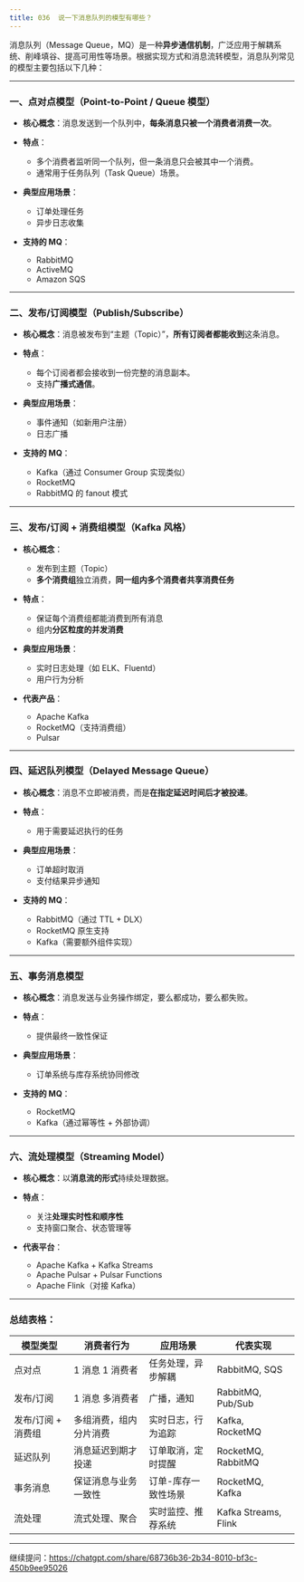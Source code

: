 ```yaml
---
title: 036 	说一下消息队列的模型有哪些？
---
```


消息队列（Message Queue，MQ）是一种**异步通信机制**，广泛应用于解耦系统、削峰填谷、提高可用性等场景。根据实现方式和消息流转模型，消息队列常见的模型主要包括以下几种：

---

### 一、**点对点模型（Point-to-Point / Queue 模型）**

* **核心概念**：消息发送到一个队列中，**每条消息只被一个消费者消费一次**。
* **特点**：

  * 多个消费者监听同一个队列，但一条消息只会被其中一个消费。
  * 通常用于任务队列（Task Queue）场景。
* **典型应用场景**：

  * 订单处理任务
  * 异步日志收集
* **支持的 MQ**：

  * RabbitMQ
  * ActiveMQ
  * Amazon SQS

---

### 二、**发布/订阅模型（Publish/Subscribe）**

* **核心概念**：消息被发布到“主题（Topic）”，**所有订阅者都能收到**这条消息。
* **特点**：

  * 每个订阅者都会接收到一份完整的消息副本。
  * 支持**广播式通信**。
* **典型应用场景**：

  * 事件通知（如新用户注册）
  * 日志广播
* **支持的 MQ**：

  * Kafka（通过 Consumer Group 实现类似）
  * RocketMQ
  * RabbitMQ 的 fanout 模式

---

### 三、**发布/订阅 + 消费组模型（Kafka 风格）**

* **核心概念**：

  * 发布到主题（Topic）
  * **多个消费组**独立消费，**同一组内多个消费者共享消费任务**
* **特点**：

  * 保证每个消费组都能消费到所有消息
  * 组内**分区粒度的并发消费**
* **典型应用场景**：

  * 实时日志处理（如 ELK、Fluentd）
  * 用户行为分析
* **代表产品**：

  * Apache Kafka
  * RocketMQ（支持消费组）
  * Pulsar

---

### 四、**延迟队列模型（Delayed Message Queue）**

* **核心概念**：消息不立即被消费，而是**在指定延迟时间后才被投递**。
* **特点**：

  * 用于需要延迟执行的任务
* **典型应用场景**：

  * 订单超时取消
  * 支付结果异步通知
* **支持的 MQ**：

  * RabbitMQ（通过 TTL + DLX）
  * RocketMQ 原生支持
  * Kafka（需要额外组件实现）

---

### 五、**事务消息模型**

* **核心概念**：消息发送与业务操作绑定，要么都成功，要么都失败。
* **特点**：

  * 提供最终一致性保证
* **典型应用场景**：

  * 订单系统与库存系统协同修改
* **支持的 MQ**：

  * RocketMQ
  * Kafka（通过幂等性 + 外部协调）

---

### 六、**流处理模型（Streaming Model）**

* **核心概念**：以**消息流的形式**持续处理数据。
* **特点**：

  * 关注**处理实时性和顺序性**
  * 支持窗口聚合、状态管理等
* **代表平台**：

  * Apache Kafka + Kafka Streams
  * Apache Pulsar + Pulsar Functions
  * Apache Flink（对接 Kafka）

---

### 总结表格：

| 模型类型        | 消费者行为       | 应用场景       | 代表实现                 |
| ----------- | ----------- | ---------- | -------------------- |
| 点对点         | 1 消息 1 消费者  | 任务处理，异步解耦  | RabbitMQ, SQS        |
| 发布/订阅       | 1 消息 多消费者   | 广播，通知      | RabbitMQ, Pub/Sub    |
| 发布/订阅 + 消费组 | 多组消费，组内分片消费 | 实时日志，行为追踪  | Kafka, RocketMQ      |
| 延迟队列        | 消息延迟到期才投递   | 订单取消，定时提醒  | RocketMQ, RabbitMQ   |
| 事务消息        | 保证消息与业务一致性  | 订单-库存一致性场景 | RocketMQ, Kafka      |
| 流处理         | 流式处理、聚合     | 实时监控、推荐系统  | Kafka Streams, Flink |

---

继续提问：https://chatgpt.com/share/68736b36-2b34-8010-bf3c-450b9ee95026
